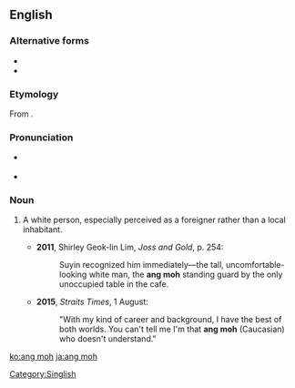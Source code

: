 ==English==

===Alternative forms===
* {{l|en|angmoh}}
* {{l|en|ang mo}}

===Etymology===
From {{etyl|nan|en}} {{zh-l|紅毛|tr=[[âng-mô͘]]|red hair}}.

===Pronunciation===
*{{a|Singapore}} {{IPA|/ˈɑŋ ˈmoʊ/|lang=en}}
*{{a|UK}} {{IPA|/ˌaŋ ˈməʊ/|lang=en}}

===Noun===
{{en-noun|s|ang moh}}

# {{label|en|Singapore|informal|derogatory}} A white person, especially perceived as a foreigner rather than a local inhabitant. {{defdate|from 19th c.}}
#*'''2011''', Shirley Geok-lin Lim, ''Joss and Gold'', p. 254:
#*:Suyin recognized him immediately—the tall, uncomfortable-looking white man, the '''ang moh''' standing guard by the only unoccupied table in the cafe.
#*'''2015''', ''Straits Times'', 1 August:
#*:"With my kind of career and background, I have the best of both worlds. You can't tell me I'm that '''ang moh''' (Caucasian) who doesn't understand."

[[Category:Singlish]]

[[ko:ang moh]]
[[ja:ang moh]]
